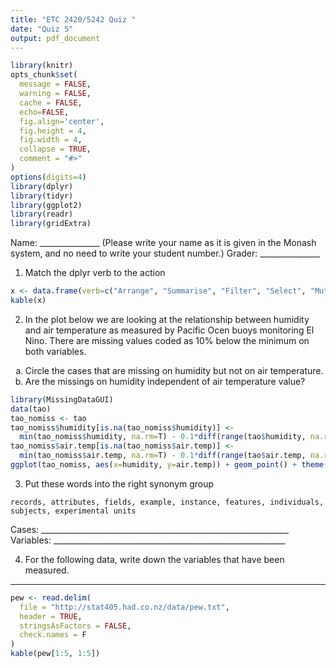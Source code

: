 ```yaml
---
title: "ETC 2420/5242 Quiz "
date: "Quiz 5"
output: pdf_document
---
```


```r
library(knitr)
opts_chunk$set(
  message = FALSE,
  warning = FALSE,
  cache = FALSE,
  echo=FALSE,
  fig.align='center', 
  fig.height = 4,
  fig.width = 4,
  collapse = TRUE,
  comment = "#>"
)
options(digits=4)
library(dplyr)
library(tidyr)
library(ggplot2)
library(readr)
library(gridExtra)
```

Name: _______________ (Please write your name as it is given in the Monash system, and no need to write your student number.)
Grader: _______________

1. Match the dplyr verb to the action

```r
x <- data.frame(verb=c("Arrange", "Summarise", "Filter", "Select", "Mutate", "Ungroup"), action=c("Produce subsets", "Reorder the rows", "Create new variables", "Removing existing grouping", "Choose columns","Make summaries of subsets"))
kable(x)
```

2. In the plot below we are looking at the relationship between humidity and air temperature as measured by Pacific Ocen buoys monitoring El Nino. There are missing values coded as 10% below the minimum on both variables. 

a. Circle the cases that are missing on humidity but not on air temperature.
b. Are the missings on humidity independent of air temperature value?

```r
library(MissingDataGUI)
data(tao)
tao_nomiss <- tao 
tao_nomiss$humidity[is.na(tao_nomiss$humidity)] <-
  min(tao_nomiss$humidity, na.rm=T) - 0.1*diff(range(tao$humidity, na.rm=T))
tao_nomiss$air.temp[is.na(tao_nomiss$air.temp)] <-
  min(tao_nomiss$air.temp, na.rm=T) - 0.1*diff(range(tao$air.temp, na.rm=T))
ggplot(tao_nomiss, aes(x=humidity, y=air.temp)) + geom_point() + theme(aspect.ratio=1)
```

3. Put these words into the right synonym group

`records, attributes, fields, example, instance, features, individuals, subjects, experimental units`

Cases: ______________________________________________________________
Variables: __________________________________________________________

4. For the following data, write down the variables that have been measured.

____________________

```r
pew <- read.delim(
  file = "http://stat405.had.co.nz/data/pew.txt",
  header = TRUE,
  stringsAsFactors = FALSE,
  check.names = F
)
kable(pew[1:5, 1:5])
```

